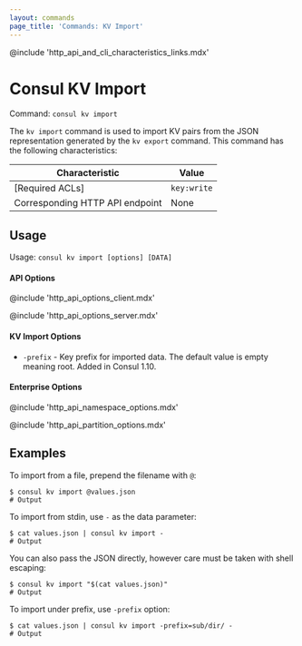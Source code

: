 ```yaml
---
layout: commands
page_title: 'Commands: KV Import'
---
```


@include 'http_api_and_cli_characteristics_links.mdx'

# Consul KV Import

Command: `consul kv import`

The `kv import` command is used to import KV pairs from the JSON representation
generated by the `kv export` command.
This command has the following characteristics:

| Characteristic | Value |
| -------------- | ----- |
| [Required ACLs] | `key:write` |
| Corresponding HTTP API endpoint | None |

## Usage

Usage: `consul kv import [options] [DATA]`

#### API Options

@include 'http_api_options_client.mdx'

@include 'http_api_options_server.mdx'

#### KV Import Options

- `-prefix` - Key prefix for imported data. The default value is empty meaning
  root. Added in Consul 1.10.

#### Enterprise Options

@include 'http_api_namespace_options.mdx'

@include 'http_api_partition_options.mdx'

## Examples

To import from a file, prepend the filename with `@`:

```shell-session
$ consul kv import @values.json
# Output
```

To import from stdin, use `-` as the data parameter:

```shell-session
$ cat values.json | consul kv import -
# Output
```

You can also pass the JSON directly, however care must be taken with shell
escaping:

```shell-session
$ consul kv import "$(cat values.json)"
# Output
```

To import under prefix, use `-prefix` option:

```shell-session
$ cat values.json | consul kv import -prefix=sub/dir/ -
# Output
```
